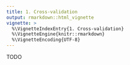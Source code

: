 ```yaml
---
title: 1. Cross-validation
output: rmarkdown::html_vignette
vignette: >
  %\VignetteIndexEntry{1. Cross-validation}
  %\VignetteEngine{knitr::rmarkdown}
  %\VignetteEncoding{UTF-8}
---
```


TODO